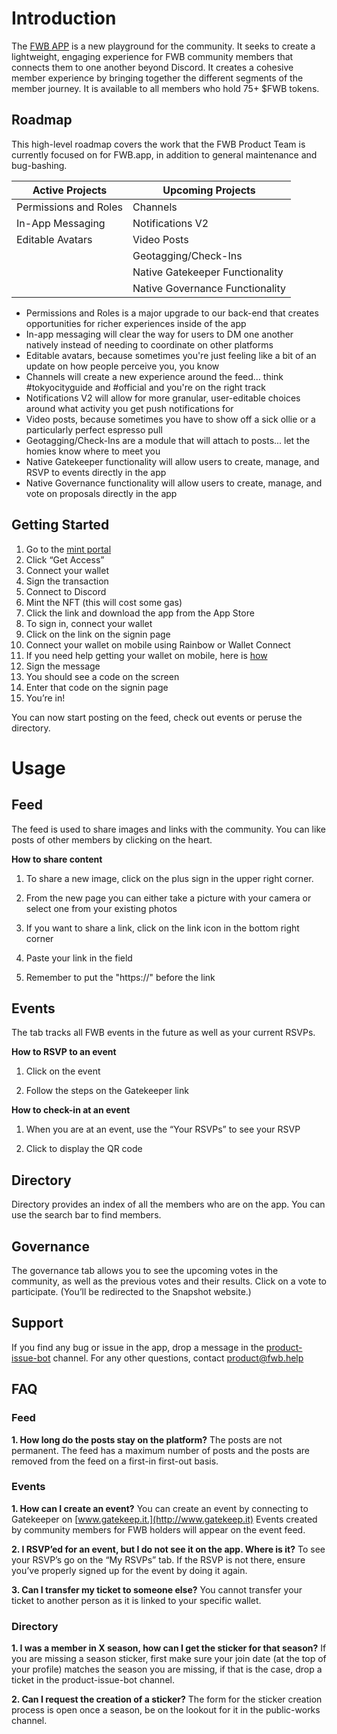 # Introduction

The [FWB APP](https://app.fwb.help/) is a new playground for the community. It seeks to create a lightweight, engaging experience for FWB community members that connects them to one another beyond Discord. It creates a cohesive member experience by bringing together the different segments of the member journey. It is available to all members who hold 75+ \$FWB tokens.

## Roadmap 

This high-level roadmap covers the work that the FWB Product Team is currently focused on for FWB.app, in addition to general maintenance and bug-bashing.

| Active Projects       | Upcoming Projects               |
|-----------------------|---------------------------------|
| Permissions and Roles | Channels                        |
| In-App Messaging      | Notifications V2                |
| Editable Avatars      | Video Posts                     |
|                       | Geotagging/Check-Ins            |
|                       | Native Gatekeeper Functionality |
|                       | Native Governance Functionality |

- Permissions and Roles is a major upgrade to our back-end that creates opportunities for richer experiences inside of the app
- In-app messaging will clear the way for users to DM one another natively instead of needing to coordinate on other platforms
- Editable avatars, because sometimes you're just feeling like a bit of an update on how people perceive you, you know
- Channels will create a new experience around the feed... think #tokyocityguide and #official and you're on the right track
- Notifications V2 will allow for more granular, user-editable choices around what activity you get push notifications for
- Video posts, because sometimes you have to show off a sick ollie or a particularly perfect espresso pull
- Geotagging/Check-Ins are a module that will attach to posts... let the homies know where to meet you
- Native Gatekeeper functionality will allow users to create, manage, and RSVP to events directly in the app
- Native Governance functionality will allow users to create, manage, and vote on proposals directly in the app

## Getting Started

1.  Go to the [mint portal](https://app.fwb.help/)
2.  Click “Get Access”
3.  Connect your wallet
4.  Sign the transaction
5.  Connect to Discord
6.  Mint the NFT (this will cost some gas)
7.  Click the link and download the app from the App Store
8.  To sign in, connect your wallet
9.  Click on the link on the signin page
10. Connect your wallet on mobile using Rainbow or Wallet Connect
11. If you need help getting your wallet on mobile, here is [how](https://learn.rainbow.me/connect-to-a-website-or-app)
12. Sign the message
13. You should see a code on the screen
14. Enter that code on the signin page
15. You’re in!

You can now start posting on the feed, check out events or peruse the directory.

# Usage

## Feed

The feed is used to share images and links with the community. You can like posts of other members by clicking on the heart.

**How to share content**

1.  To share a new image, click on the plus sign in the upper right corner.

2.  From the new page you can either take a picture with your camera or select one from your existing photos

3.  If you want to share a link, click on the link icon in the bottom right corner

4.  Paste your link in the field

5.  Remember to put the "https://" before the link

## Events

The tab tracks all FWB events in the future as well as your current RSVPs.

**How to RSVP to an event**

1.  Click on the event

2.  Follow the steps on the Gatekeeper link

**How to check-in at an event**

1.  When you are at an event, use the “Your RSVPs” to see your RSVP

2.  Click to display the QR code

## Directory

Directory provides an index of all the members who are on the app. You can use the search bar to find members.

## Governance

The governance tab allows you to see the upcoming votes in the community, as well as the previous votes and their results. Click on a vote to participate. (You’ll be redirected to the Snapshot website.)

## Support

If you find any bug or issue in the app, drop a message in the [product-issue-bot](https://discord.com/channels/749418486874243212/1041741050429067344) channel. For any other questions, contact [product@fwb.help](product@fwb.help)

## FAQ

### Feed

**1. How long do the posts stay on the platform?** The posts are not permanent. The feed has a maximum number of posts and the posts are removed from the feed on a first-in first-out basis.

### Events

**1. How can I create an event?** You can create an event by connecting to Gatekeeper on [www.gatekeep.it.](http://www.gatekeep.it) Events created by community members for FWB holders will appear on the event feed.

**2. I RSVP’ed for an event, but I do not see it on the app. Where is it?** To see your RSVP’s go on the “My RSVPs” tab. If the RSVP is not there, ensure you’ve properly signed up for the event by doing it again.

**3. Can I transfer my ticket to someone else?** You cannot transfer your ticket to another person as it is linked to your specific wallet.

### Directory

**1. I was a member in X season, how can I get the sticker for that season?** If you are missing a season sticker, first make sure your join date (at the top of your profile) matches the season you are missing, if that is the case, drop a ticket in the product-issue-bot channel.

**2. Can I request the creation of a sticker?** The form for the sticker creation process is open once a season, be on the lookout for it in the public-works channel.
